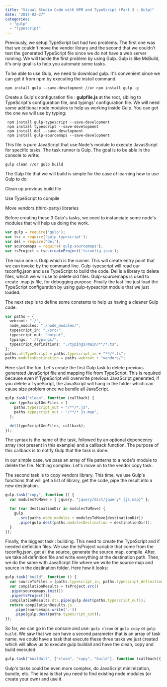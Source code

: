 ```yaml
---
title: "Visual Studio Code with NPM and TypeScript (Part 3 : Gulp)"
date: "2017-02-27"
categories:
  - "gulp"
  - "typescript"
---
```


Previously, we setup TypeScript but had two problems. The first one was that we couldn't move the vendor library and the second that we couldn't test the generated TypeScript file since we do not have a web server running. We will tackle the first problem by using Gulp. Gulp is like MsBuild, it's only goal is to help you automate some tasks.

To be able to use Gulp, we need to download gulp. It's convenient since we can get it from npm by executing the install command. 
```
npm install gulp --save-development //or npm install gulp -g

````

Create a Gulp's configuration file : **gulpfile.js** at the root, sibling to TypeScript's configuration file, and typings' configuration file. We will need some additional node modules to help us working inside Gulp. You can get the one we will use by typing: 
```
 npm install gulp-typescript --save-development 
 npm install typescript --save-development 
 npm install del --save-development 
 npm install gulp-sourcemaps --save-development
````

This file is pure JavaScript that use Node's module to execute JavasScript for specific tasks. The task runner is Gulp. The goal is to be able in the console to write: 

```
gulp clean //or gulp build
````

The Gulp file that we will build is simple for the case of learning how to use Gulp to do:

Clean up previous build file

Use TypeScript to compile

Move vendors (third-party) libraries

Before creating these 3 Gulp's tasks, we need to instanciate some node's modules that will help us doing the work.

```typescript
var gulp = require('gulp');
var tsc = require('gulp-typescript');
var del = require('del');
var sourcemaps = require('gulp-sourcemaps');
var tsProject = tsc.createProject('tsconfig.json');
````

The main one is Gulp which is the runner. This will create entry point that we can invoke by the command line. Gulp-typescript will read our tsconfig.json and use TypeScript to build the code. Del is a library to delete files, which we will use to delete old files. Gulp-sourcemaps is used to create .map.js file, for debugging purpose. Finally the last line just load the TypeScript configuration by using gulp-typescript module that we just loaded.

The next step is to define some constants to help us having a cleaner Gulp code.

```typescript
var paths = {
  webroot: "./",
  node_modules: "./node_modules/",
  typescript_in: "./src/",
  typescript_out: "output",
  typings: "./typings/",
  typescript_definitions: "./typings/main/**/*.ts",
};
paths.allTypeScript = paths.typescript_in + "**/*.ts";
paths.modulesDestination = paths.webroot + "vendors/";
```

Here start the fun. Let's create the first Gulp task to delete previous generated JavaScript file and mapping file from TypeScript. This is required because even if TypeScript will overwrite previous JavaScript generated, if you delete a TypeScript, the JavaScript will hang in the folder which can cause size problem once we bundle all JavaScript.

```typescript
gulp.task("clean", function (callback) {
  var typeScriptGenFiles = [
    paths.typescript_out + "/**/*.js",
    paths.typescript_out + "/**/*.js.map",
  ];

  del(typeScriptGenFiles, callback);
});
```

The syntax is the name of the task, followed by an optional depencency array (not present in this example) and a callback function. The purpose of this callback is to notify Gulp that the task is done.

In our simple case, we pass an array of file patterns to a node's module to delete the file. Nothing complex. Let's move on to the vendor copy task.

The second task is to copy vendors library. This time, we use Gulp's functions that will get a list of library, get the code, pipe the result into a new destination.

```typescript
gulp.task("copy", function () {
  var modulesToMove = { jquery: "jquery/dist/jquery*.{js,map}" };

  for (var destinationDir in modulesToMove) {
    gulp
      .src(paths.node_modules + modulesToMove[destinationDir])
      .pipe(gulp.dest(paths.modulesDestination + destinationDir));
  }
});
```

Finally, the biggest task : building. This need to create the TypeScript and if needed definition files. We use the tsProject variable that come from the tsconfig.json, get all the source, generate the source map, compile. After, we take all definition file and write everything at the destination path. Then, we do the same with JavaScript file where we write the source map and source in the destination folder. Here how it looks:

```javascript
gulp.task("build", function () { 
  var sourceTsFiles = [paths.typescript_in, paths.typescript_definitions]; 
  var compilationResults = tsProject.src()
  .pipe(sourcemaps.init())
  .pipe(tsProject()); 
  compilationResults.dts.pipe(gulp.dest(paths.typescript_out)); 
  return compilationResults.js
    .pipe(sourcemaps.write('.'))
    .pipe(gulp.dest(paths.typescript_out)); 
});
```

So far, we can go in the console and use: `gulp clean` or `gulp copy` or `gulp build`. We saw that we can have a second parameter that is an array of task name, we could have a task that execute these three tasks we just created which will allow us to execute gulp buildall and have the clean, copy and build executed. 

```typescript
gulp.task("buildall", ["clean", "copy", "build"], function (callback){ callback(); });

```

Gulp's tasks could be even more complex, do JavaScript minimization, bundle, etc. The idea is that you need to find existing node modules (or create your own) and use it.
